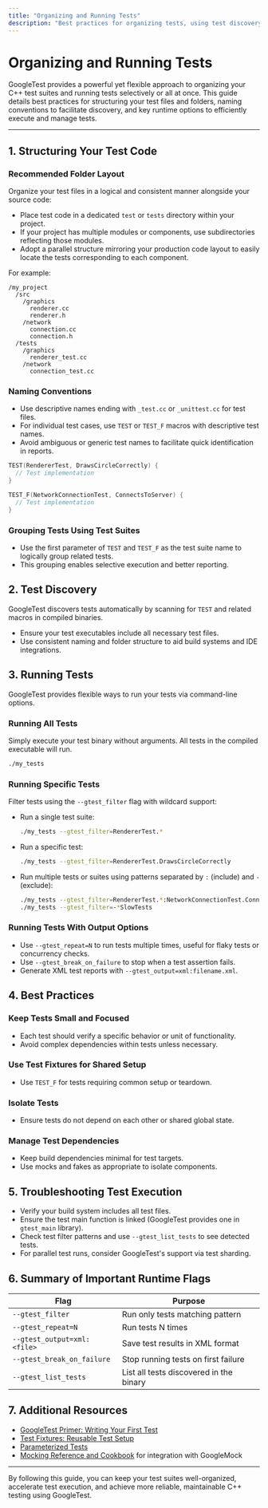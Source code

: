 ```yaml
---
title: "Organizing and Running Tests"
description: "Best practices for organizing tests, using test discovery, and running individual or all tests efficiently. Explains the recommended folder layouts, naming conventions, and key runtime options for managing C++ test suites."
---
```


# Organizing and Running Tests

GoogleTest provides a powerful yet flexible approach to organizing your C++ test suites and running tests selectively or all at once. This guide details best practices for structuring your test files and folders, naming conventions to facilitate discovery, and key runtime options to efficiently execute and manage tests.

---

## 1. Structuring Your Test Code

### Recommended Folder Layout

Organize your test files in a logical and consistent manner alongside your source code:

- Place test code in a dedicated `test` or `tests` directory within your project.
- If your project has multiple modules or components, use subdirectories reflecting those modules.
- Adopt a parallel structure mirroring your production code layout to easily locate the tests corresponding to each component.

For example:

```plaintext
/my_project
  /src
    /graphics
      renderer.cc
      renderer.h
    /network
      connection.cc
      connection.h
  /tests
    /graphics
      renderer_test.cc
    /network
      connection_test.cc
```

### Naming Conventions

- Use descriptive names ending with `_test.cc` or `_unittest.cc` for test files.
- For individual test cases, use `TEST` or `TEST_F` macros with descriptive test names.
- Avoid ambiguous or generic test names to facilitate quick identification in reports.

```cpp
TEST(RendererTest, DrawsCircleCorrectly) {
  // Test implementation
}

TEST_F(NetworkConnectionTest, ConnectsToServer) {
  // Test implementation
}
```

### Grouping Tests Using Test Suites

- Use the first parameter of `TEST` and `TEST_F` as the test suite name to logically group related tests.
- This grouping enables selective execution and better reporting.

## 2. Test Discovery

GoogleTest discovers tests automatically by scanning for `TEST` and related macros in compiled binaries.

- Ensure your test executables include all necessary test files.
- Use consistent naming and folder structure to aid build systems and IDE integrations.

## 3. Running Tests

GoogleTest provides flexible ways to run your tests via command-line options.

### Running All Tests

Simply execute your test binary without arguments. All tests in the compiled executable will run.

```bash
./my_tests
```

### Running Specific Tests

Filter tests using the `--gtest_filter` flag with wildcard support:

- Run a single test suite:

  ```bash
  ./my_tests --gtest_filter=RendererTest.*
  ```

- Run a specific test:

  ```bash
  ./my_tests --gtest_filter=RendererTest.DrawsCircleCorrectly
  ```

- Run multiple tests or suites using patterns separated by `:` (include) and `-` (exclude):

  ```bash
  ./my_tests --gtest_filter=RendererTest.*:NetworkConnectionTest.ConnectsToServer
  ./my_tests --gtest_filter=-*SlowTests
  ```

### Running Tests With Output Options

- Use `--gtest_repeat=N` to run tests multiple times, useful for flaky tests or concurrency checks.
- Use `--gtest_break_on_failure` to stop when a test assertion fails.
- Generate XML test reports with `--gtest_output=xml:filename.xml`.


## 4. Best Practices

### Keep Tests Small and Focused

- Each test should verify a specific behavior or unit of functionality.
- Avoid complex dependencies within tests unless necessary.

### Use Test Fixtures for Shared Setup

- Use `TEST_F` for tests requiring common setup or teardown.

### Isolate Tests

- Ensure tests do not depend on each other or shared global state.

### Manage Test Dependencies

- Keep build dependencies minimal for test targets.
- Use mocks and fakes as appropriate to isolate components.

## 5. Troubleshooting Test Execution

- Verify your build system includes all test files.
- Ensure the test main function is linked (GoogleTest provides one in `gtest_main` library).
- Check test filter patterns and use `--gtest_list_tests` to see detected tests.
- For parallel test runs, consider GoogleTest's support via test sharding.

## 6. Summary of Important Runtime Flags

| Flag                          | Purpose                                   |
|-------------------------------|-------------------------------------------|
| `--gtest_filter`              | Run only tests matching pattern           |
| `--gtest_repeat=N`            | Run tests N times                          |
| `--gtest_output=xml:<file>`   | Save test results in XML format            |
| `--gtest_break_on_failure`    | Stop running tests on first failure       |
| `--gtest_list_tests`          | List all tests discovered in the binary   |

## 7. Additional Resources

- [GoogleTest Primer: Writing Your First Test](./writing-your-first-test.md)
- [Test Fixtures: Reusable Test Setup](./using-fixtures.md)
- [Parameterized Tests](./parameterized-tests.md)
- [Mocking Reference and Cookbook](./gmock_cook_book.md) for integration with GoogleMock

---

By following this guide, you can keep your test suites well-organized, accelerate test execution, and achieve more reliable, maintainable C++ testing using GoogleTest.